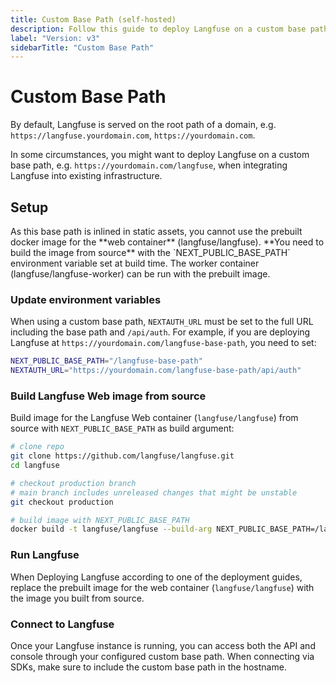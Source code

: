 ```yaml
---
title: Custom Base Path (self-hosted)
description: Follow this guide to deploy Langfuse on a custom base path, e.g. https://yourdomain.com/langfuse.
label: "Version: v3"
sidebarTitle: "Custom Base Path"
---
```


# Custom Base Path

By default, Langfuse is served on the root path of a domain, e.g. `https://langfuse.yourdomain.com`, `https://yourdomain.com`.

In some circumstances, you might want to deploy Langfuse on a custom base path, e.g. `https://yourdomain.com/langfuse`, when integrating Langfuse into existing infrastructure.

## Setup

<Callout type="warning">
  As this base path is inlined in static assets, you cannot use the prebuilt
  docker image for the **web container** (langfuse/langfuse). **You need to
  build the image from source** with the `NEXT_PUBLIC_BASE_PATH` environment
  variable set at build time. The worker container (langfuse/langfuse-worker)
  can be run with the prebuilt image.
</Callout>

<Steps>

### Update environment variables

When using a custom base path, `NEXTAUTH_URL` must be set to the full URL including the base path and `/api/auth`. For example, if you are deploying Langfuse at `https://yourdomain.com/langfuse-base-path`, you need to set:

```bash filename=".env"
NEXT_PUBLIC_BASE_PATH="/langfuse-base-path"
NEXTAUTH_URL="https://yourdomain.com/langfuse-base-path/api/auth"
```

### Build Langfuse Web image from source

Build image for the Langfuse Web container (`langfuse/langfuse`) from source with `NEXT_PUBLIC_BASE_PATH` as build argument:

```bash /NEXT_PUBLIC_BASE_PATH/
# clone repo
git clone https://github.com/langfuse/langfuse.git
cd langfuse

# checkout production branch
# main branch includes unreleased changes that might be unstable
git checkout production

# build image with NEXT_PUBLIC_BASE_PATH
docker build -t langfuse/langfuse --build-arg NEXT_PUBLIC_BASE_PATH=/langfuse-base-path -f ./web/Dockerfile .
```

### Run Langfuse

When Deploying Langfuse according to one of the deployment guides, replace the prebuilt image for the web container (`langfuse/langfuse`) with the image you built from source.

### Connect to Langfuse

Once your Langfuse instance is running, you can access both the API and console through your configured custom base path. When connecting via SDKs, make sure to include the custom base path in the hostname.

</Steps>


<SelfHostHelpFooter />
